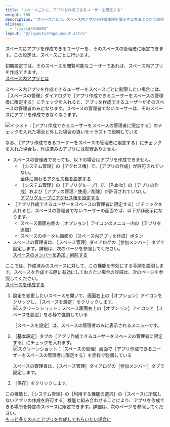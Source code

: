 ```yaml
---
title: "スペースごとに、アプリを作成できるユーザーを限定する"
weight: 500
description: "スペースごとに、スペース内アプリの作成権限を限定する方法について説明しています。"
aliases:
  - "/ja/id/040695"
layout: "@/layouts/PageLayout.astro"
---
```




スペースにアプリを作成できるユーザーを、そのスペースの管理者に限定できます。この設定は、スペースごとに行います。

初期設定では、そのスペースを閲覧可能なユーザーであれば、スペース内アプリを作成できます。  
[スペース内アプリとは](/k/ja/id/040709.html)

スペース内アプリを作成できるユーザーをスペースごとに制限したい場合には、<Wovn>［スペースの管理］</Wovn>ダイアログで<Wovn>［アプリ作成できるユーザーをスペースの管理者に限定する］</Wovn>にチェックを入れると、アプリを作成できるユーザーがそのスペースの管理者のみになります。スペースの管理者でないユーザーは、そのスペースにアプリを作成できなくなります。

<Img src="/k/kintone/img-ja/allow_spaceadmin_app_01.png" alt="イラスト：［アプリ作成できるユーザーをスペースの管理者に限定する］のチェックを入れた場合と外した場合の違いをイラストで説明している" />

なお、<Wovn>［アプリ作成できるユーザーをスペースの管理者に限定する］</Wovn>にチェックを入れた場合も、作成済みのアプリには影響ありません。

<Note>

* スペースの管理者であっても、以下の場合はアプリを作成できません。
  * <Wovn>［<Kintone />システム管理］</Wovn>の<Wovn>［アクセス権］</Wovn>で、<Wovn>［アプリの作成］</Wovn>が許可されていない。  
    [<Kintone />全体に関わるアクセス権を設定する](/k/ja/id/040867.html)
  * <Wovn>［<Kintone />システム管理］</Wovn>の<Wovn>［アプリグループ］</Wovn>で、<Wovn>［Public］</Wovn>の<Wovn>［アプリの作成］</Wovn>および<Wovn>［アプリの管理／使用／削除］</Wovn>が許可されていない。  
    [アプリグループにアクセス権を設定する](/k/ja/id/04025.html)
* <Wovn>［アプリ作成できるユーザーをスペースの管理者に限定する］</Wovn>にチェックを入れると、スペースの管理者でないユーザーの画面では、以下が非表示になります。
  * スペース画面右側の<Wovn>［オプション］</Wovn>アイコンのメニュー内の<Wovn>［アプリを追加］</Wovn>
  * スペースのポータル画面の<Wovn>［スペース内アプリを作成］</Wovn>ボタン
* スペースの管理者は、<Wovn>［スペース管理］</Wovn>ダイアログの<Wovn>［参加メンバー］</Wovn>タブで設定します。詳細は、次のページを参照してください。  
  [スペースのメンバーを追加／削除する](/k/ja/id/040703.html)

</Note>

ここでは、作成済みのスペースに対して、この機能を有効にする手順を説明します。スペースを作成する際に有効にしておきたい場合の詳細は、次のページを参照してください。  
[スペースを作成する](/k/ja/id/040692.html)

1. 設定を変更したいスペースを開いて、画面右上の<Wovn>［オプション］</Wovn>アイコンをクリックし、<Wovn>［スペースを設定］</Wovn>をクリックします。  
   <Img src="/k/kintone/img-ja/add_thread_img02_1.png" alt="スクリーンショット：スペース画面右上の［オプション］アイコンと［スペースを設定］を赤枠で強調している" />

   <Note>

   <Wovn>［スペースを設定］</Wovn>は、スペースの管理者のみに表示されるメニューです。

   </Note>

1. <Wovn>［基本設定］</Wovn>タブの<Wovn>［アプリ作成できるユーザーをスペースの管理者に限定する］</Wovn>にチェックを入れます。  
   <Img src="/k/kintone/img-ja/allow_spaceadmin_app_02.png" alt="スクリーンショット：［スペースの管理］画面で［アプリ作成できるユーザーをスペースの管理者に限定する］を赤枠で強調している" />

   <Note>

   スペースの管理者は、<Wovn>［スペース管理］</Wovn>ダイアログの<Wovn>［参加メンバー］</Wovn>タブで設定します。

   </Note>

1. <Wovn>［保存］</Wovn>をクリックします。

<Hint>

この機能と、<Wovn>［<Kintone />システム管理］</Wovn>の<Wovn>［利用する機能の選択］</Wovn>の<Wovn>［スペースに所属しないアプリの作成を許可する］</Wovn>機能と組み合わせることにより、アプリを作成できる場所を特定のスペースに限定できます。詳細は、次のページを参照してください。  
[もっと多くの人にアプリを作成してもらいたい場合に](/k/ja/id/040762.html)

</Hint>
